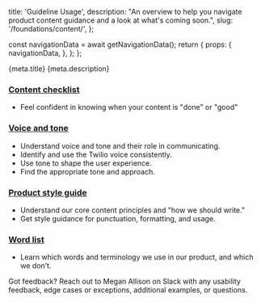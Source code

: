   title: 'Guideline Usage',
  description: "An overview to help you navigate product content guidance and a look at what's coming soon.",
  slug: '/foundations/content/',
};




  const navigationData = await getNavigationData();
  return {
    props: {
      navigationData,
    },
  };
};

<PageHeader>
  <PageHeaderDetails>
    <PageHeaderHeading>{meta.title}</PageHeaderHeading>
    <PageHeaderParagraph>{meta.description}</PageHeaderParagraph>
  </PageHeaderDetails>
  <PageHeaderSeparator>
    <Separator orientation="horizontal"/>
  </PageHeaderSeparator>
</PageHeader>

<contentwrapper>

<PageAside data={mdxHeadings} />

<content>


### [Content checklist](/foundations/content/content-checklist)

- Feel confident in knowing when your content is "done" or "good"


### [Voice and tone](/foundations/content/voice-and-tone)

- Understand voice and tone and their role in communicating.
- Identify and use the Twilio voice consistently.
- Use tone to shape the user experience.
- Find the appropriate tone and approach.

### [Product style guide](/foundations/content/product-style-guide)

- Understand our core content principles and "how we should write."
- Get style guidance for punctuation, formatting, and usage.

### [Word list](/foundations/content/word-list)

- Learn which words and terminology we use in our product, and which we don’t.


<Callout variant="neutral" marginY="space70">
  <CalloutHeading as="h3">Got feedback?</CalloutHeading>
  <CalloutText>
    Reach out to Megan Allison on Slack with any usability feedback, edge cases or exceptions, additional examples, or questions.
    </CalloutText>

</Callout>

</content>
</contentwrapper>
